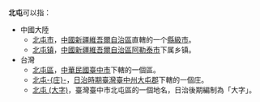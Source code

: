 '''北屯'''可以指：
*中國大陸
** [[北屯市|北屯市]]，[[中國|中國]][[新疆維吾爾自治區|新疆維吾爾自治區]]直轄的一个[[縣級市|縣級市]]。
** [[北屯镇|北屯镇]]，[[中國|中國]][[新疆維吾爾自治區|新疆維吾爾自治區]][[阿勒泰市|阿勒泰市]]下属乡镇。
*台灣
** [[北屯區|北屯區]]，[[中華民國|中華民國]][[臺中市|臺中市]]下轄的一個區。 
** [[北屯庄|北屯-{庄}-]]，[[台灣日治時期|日治時期]][[臺灣|臺灣]][[臺中州|臺中州]][[大屯郡|大屯郡]]下轄的一個庄。
** [[北屯_(大字)|北屯 (大字)]]，臺灣臺中市北屯區的一個地名，日治後期編制為「大字」。
{{disambig|B|Cat=二字地名消歧义}}
